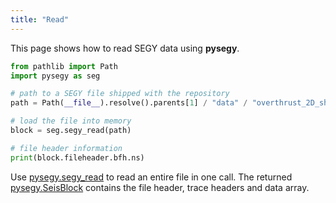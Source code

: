 ```yaml
---
title: "Read"
---
```


This page shows how to read SEGY data using **pysegy**.

```python
from pathlib import Path
import pysegy as seg

# path to a SEGY file shipped with the repository
path = Path(__file__).resolve().parents[1] / "data" / "overthrust_2D_shot_1_20.segy"

# load the file into memory
block = seg.segy_read(path)

# file header information
print(block.fileheader.bfh.ns)
```

Use [pysegy.segy_read](reference/pysegy.qmd#segy_read) to read an entire
file in one call. The returned
[pysegy.SeisBlock](reference/pysegy.qmd#SeisBlock) contains the file
header, trace headers and data array.
